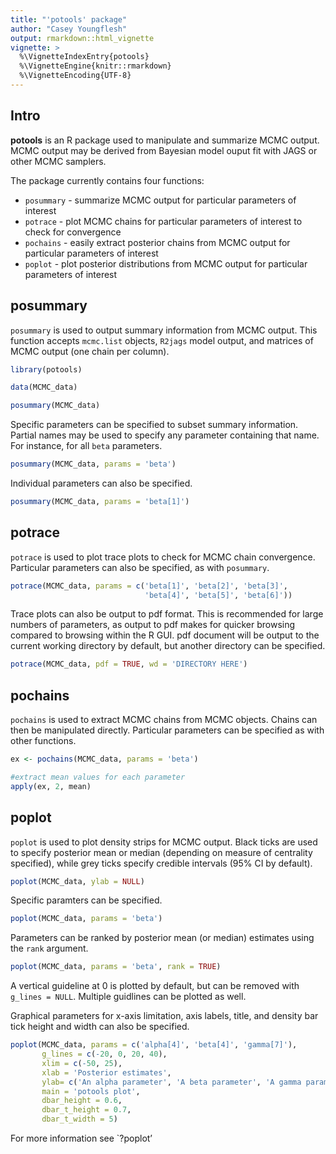 ```yaml
---
title: "'potools' package"
author: "Casey Youngflesh"
output: rmarkdown::html_vignette
vignette: >
  %\VignetteIndexEntry{potools}
  %\VignetteEngine{knitr::rmarkdown}
  %\VignetteEncoding{UTF-8}
---
```


## Intro

**potools** is an R package used to manipulate and summarize MCMC output. MCMC output may be derived from Bayesian model ouput fit with JAGS or other MCMC samplers.

The package currently contains four functions:

- `posummary` - summarize MCMC output for particular parameters of interest
- `potrace` - plot MCMC chains for particular parameters of interest to check for convergence
- `pochains` - easily extract posterior chains from MCMC output for particular parameters of interest
- `poplot` - plot posterior distributions from MCMC output for particular parameters of interest


## posummary

`posummary` is used to output summary information from MCMC output. This function accepts `mcmc.list` objects, `R2jags` model output, and matrices of MCMC output (one chain per column).

```r
library(potools)

data(MCMC_data)

posummary(MCMC_data)
```

Specific parameters can be specified to subset summary information. Partial names may be used to specify any parameter containing that name. For instance, for all `beta` parameters.

```r
posummary(MCMC_data, params = 'beta')
```

Individual parameters can also be specified.

```r
posummary(MCMC_data, params = 'beta[1]')
```


## potrace

`potrace` is used to plot trace plots to check for MCMC chain convergence. Particular parameters can also be specified, as with `posummary`.

```r
potrace(MCMC_data, params = c('beta[1]', 'beta[2]', 'beta[3]', 
                              'beta[4]', 'beta[5]', 'beta[6]'))
```

Trace plots can also be output to pdf format. This is recommended for large numbers of parameters, as output to pdf makes for quicker browsing compared to browsing within the R GUI. pdf document will be output to the current working directory by default, but another directory can be specified.

```r
potrace(MCMC_data, pdf = TRUE, wd = 'DIRECTORY HERE')
```

## pochains

`pochains` is used to extract MCMC chains from MCMC objects. Chains can then be manipulated directly. Particular parameters can be specified as with other functions.

```r
ex <- pochains(MCMC_data, params = 'beta')

#extract mean values for each parameter
apply(ex, 2, mean)
```

## poplot

`poplot` is used to plot density strips for MCMC output. Black ticks are used to specify posterior mean or median (depending on measure of centrality specified), while grey ticks specify credible intervals (95% CI by default).

```r
poplot(MCMC_data, ylab = NULL)
```

Specific paramters can be specified.

```r
poplot(MCMC_data, params = 'beta')
```

Parameters can be ranked by posterior mean (or median) estimates using the `rank` argument.

```r
poplot(MCMC_data, params = 'beta', rank = TRUE)
```

A vertical guideline at 0 is plotted by default, but can be removed with `g_lines = NULL`. Multiple guidlines can be plotted as well.

Graphical parameters for x-axis limitation, axis labels, title, and density bar tick height and width can also be specified.

```r
poplot(MCMC_data, params = c('alpha[4]', 'beta[4]', 'gamma[7]'), 
       g_lines = c(-20, 0, 20, 40),
       xlim = c(-50, 25),
       xlab = 'Posterior estimates',
       ylab= c('An alpha parameter', 'A beta parameter', 'A gamma parameter'), 
       main = 'potools plot',
       dbar_height = 0.6,
       dbar_t_height = 0.7,
       dbar_t_width = 5)
```



For more information see `?poplot'

